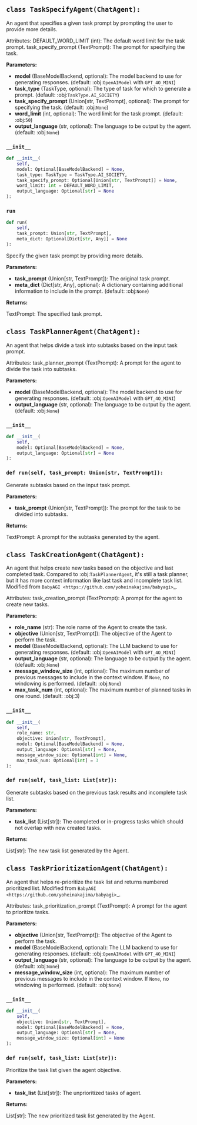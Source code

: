 <a id="camel.agents.task_agent"></a>

<a id="camel.agents.task_agent.TaskSpecifyAgent"></a>

## `class TaskSpecifyAgent(ChatAgent):`

An agent that specifies a given task prompt by prompting the user to
provide more details.

Attributes:
DEFAULT_WORD_LIMIT (int): The default word limit for the task prompt.
task_specify_prompt (TextPrompt): The prompt for specifying the task.

**Parameters:**

- **model** (BaseModelBackend, optional): The model backend to use for generating responses. (default: :obj:`OpenAIModel` with `GPT_4O_MINI`)
- **task_type** (TaskType, optional): The type of task for which to generate a prompt. (default: :obj:`TaskType.AI_SOCIETY`)
- **task_specify_prompt** (Union[str, TextPrompt], optional): The prompt for specifying the task. (default: :obj:`None`)
- **word_limit** (int, optional): The word limit for the task prompt. (default: :obj:`50`)
- **output_language** (str, optional): The language to be output by the agent. (default: :obj:`None`)

<a id="camel.agents.task_agent.TaskSpecifyAgent.__init__"></a>

### `__init__`

```python
def __init__(
    self,
    model: Optional[BaseModelBackend] = None,
    task_type: TaskType = TaskType.AI_SOCIETY,
    task_specify_prompt: Optional[Union[str, TextPrompt]] = None,
    word_limit: int = DEFAULT_WORD_LIMIT,
    output_language: Optional[str] = None
):
```

<a id="camel.agents.task_agent.TaskSpecifyAgent.run"></a>

### `run`

```python
def run(
    self,
    task_prompt: Union[str, TextPrompt],
    meta_dict: Optional[Dict[str, Any]] = None
):
```

Specify the given task prompt by providing more details.

**Parameters:**

- **task_prompt** (Union[str, TextPrompt]): The original task prompt.
- **meta_dict** (Dict[str, Any], optional): A dictionary containing additional information to include in the prompt. (default: :obj:`None`)

**Returns:**

  TextPrompt: The specified task prompt.

<a id="camel.agents.task_agent.TaskPlannerAgent"></a>

## `class TaskPlannerAgent(ChatAgent):`

An agent that helps divide a task into subtasks based on the input
task prompt.

Attributes:
task_planner_prompt (TextPrompt): A prompt for the agent to divide
the task into subtasks.

**Parameters:**

- **model** (BaseModelBackend, optional): The model backend to use for generating responses. (default: :obj:`OpenAIModel` with `GPT_4O_MINI`)
- **output_language** (str, optional): The language to be output by the agent. (default: :obj:`None`)

<a id="camel.agents.task_agent.TaskPlannerAgent.__init__"></a>

### `__init__`

```python
def __init__(
    self,
    model: Optional[BaseModelBackend] = None,
    output_language: Optional[str] = None
):
```

<a id="camel.agents.task_agent.TaskPlannerAgent.run"></a>

### `def run(self, task_prompt: Union[str, TextPrompt]):`

Generate subtasks based on the input task prompt.

**Parameters:**

- **task_prompt** (Union[str, TextPrompt]): The prompt for the task to be divided into subtasks.

**Returns:**

  TextPrompt: A prompt for the subtasks generated by the agent.

<a id="camel.agents.task_agent.TaskCreationAgent"></a>

## `class TaskCreationAgent(ChatAgent):`

An agent that helps create new tasks based on the objective
and last completed task. Compared to :obj:`TaskPlannerAgent`,
it's still a task planner, but it has more context information
like last task and incomplete task list. Modified from
`BabyAGI <https://github.com/yoheinakajima/babyagi>`_.

Attributes:
task_creation_prompt (TextPrompt): A prompt for the agent to
create new tasks.

**Parameters:**

- **role_name** (str): The role name of the Agent to create the task.
- **objective** (Union[str, TextPrompt]): The objective of the Agent to perform the task.
- **model** (BaseModelBackend, optional): The LLM backend to use for generating responses. (default: :obj:`OpenAIModel` with `GPT_4O_MINI`)
- **output_language** (str, optional): The language to be output by the agent. (default: :obj:`None`)
- **message_window_size** (int, optional): The maximum number of previous messages to include in the context window. If `None`, no windowing is performed. (default: :obj:`None`)
- **max_task_num** (int, optional): The maximum number of planned tasks in one round. (default: :obj:3)

<a id="camel.agents.task_agent.TaskCreationAgent.__init__"></a>

### `__init__`

```python
def __init__(
    self,
    role_name: str,
    objective: Union[str, TextPrompt],
    model: Optional[BaseModelBackend] = None,
    output_language: Optional[str] = None,
    message_window_size: Optional[int] = None,
    max_task_num: Optional[int] = 3
):
```

<a id="camel.agents.task_agent.TaskCreationAgent.run"></a>

### `def run(self, task_list: List[str]):`

Generate subtasks based on the previous task results and
incomplete task list.

**Parameters:**

- **task_list** (List[str]): The completed or in-progress tasks which should not overlap with new created tasks.

**Returns:**

  List[str]: The new task list generated by the Agent.

<a id="camel.agents.task_agent.TaskPrioritizationAgent"></a>

## `class TaskPrioritizationAgent(ChatAgent):`

An agent that helps re-prioritize the task list and
returns numbered prioritized list. Modified from
`BabyAGI <https://github.com/yoheinakajima/babyagi>`_.

Attributes:
task_prioritization_prompt (TextPrompt): A prompt for the agent to
prioritize tasks.

**Parameters:**

- **objective** (Union[str, TextPrompt]): The objective of the Agent to perform the task.
- **model** (BaseModelBackend, optional): The LLM backend to use for generating responses. (default: :obj:`OpenAIModel` with `GPT_4O_MINI`)
- **output_language** (str, optional): The language to be output by the agent. (default: :obj:`None`)
- **message_window_size** (int, optional): The maximum number of previous messages to include in the context window. If `None`, no windowing is performed. (default: :obj:`None`)

<a id="camel.agents.task_agent.TaskPrioritizationAgent.__init__"></a>

### `__init__`

```python
def __init__(
    self,
    objective: Union[str, TextPrompt],
    model: Optional[BaseModelBackend] = None,
    output_language: Optional[str] = None,
    message_window_size: Optional[int] = None
):
```

<a id="camel.agents.task_agent.TaskPrioritizationAgent.run"></a>

### `def run(self, task_list: List[str]):`

Prioritize the task list given the agent objective.

**Parameters:**

- **task_list** (List[str]): The unprioritized tasks of agent.

**Returns:**

  List[str]: The new prioritized task list generated by the Agent.

